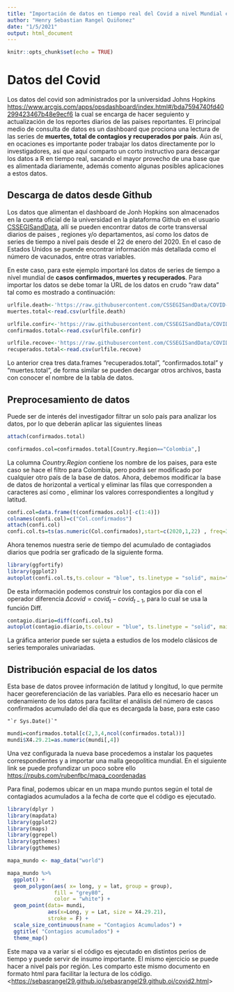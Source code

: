 ```yaml
---
title: "Importación de datos en tiempo real del Covid a nivel Mundial en el lenguaje R"
author: "Henry Sebastian Rangel Quiñonez"
date: "1/5/2021"
output: html_document
---
```


```r
knitr::opts_chunk$set(echo = TRUE)
```

# Datos del Covid

Los datos del covid son administrados por la universidad Johns Hopkins <https://www.arcgis.com/apps/opsdashboard/index.html#/bda7594740fd40299423467b48e9ecf6> la cual se encarga de hacer seguiento y actualización de los reportes diarios de las paises reportantes. El principal medio de consulta de datos es un dashboard que prociona una lectura de las series de **muertes, total de contagios y recuperados por país**. Aún así, en ocaciones es importante poder trabajar los datos directamente por lo investigadores, así que aquí comparto un corto instructivo para descargar los datos a R en tiempo real, sacando el mayor provecho de una base que es alimentada diariamente, además comento algunas posibles aplicaciones a estos datos.

## Descarga de datos desde Github

Los datos que alimentan el dashboard de Jonh Hopkins son almacenados en la cuenta oficial de la universidad en la plataforma Github en el usuario [CSSEGISandData](https://github.com/CSSEGISandData/COVID-19){.uri}, allí se pueden encontrar datos de corte transversal diarios de paises , regiones y/o departamentos, así como los datos de series de tiempo a nivel pais desde el 22 de enero del 2020. En el caso de Estados Unidos se puende encontrar información más detallada como el número de vacunados, entre otras variables.

En este caso, para este ejemplo importaré los datos de series de tiempo a nivel mundial de **casos confirmados, muertes y recuperados**. Para importar los datos se debe tomar la URL de los datos en crudo "raw data" tal como es mostrado a continuación:

```r
urlfile.death<-'https://raw.githubusercontent.com/CSSEGISandData/COVID-19/master/csse_covid_19_data/csse_covid_19_time_series/time_series_covid19_deaths_global.csv'
muertes.total<-read.csv(urlfile.death)

urlfile.confir<-'https://raw.githubusercontent.com/CSSEGISandData/COVID-19/master/csse_covid_19_data/csse_covid_19_time_series/time_series_covid19_confirmed_global.csv'
confirmados.total<-read.csv(urlfile.confir)

urlfile.recove<-'https://raw.githubusercontent.com/CSSEGISandData/COVID-19/master/csse_covid_19_data/csse_covid_19_time_series/time_series_covid19_deaths_global.csv'
recuperados.total<-read.csv(urlfile.recove)

```

Lo anterior crea tres data.frames "recuperados.total", "confirmados.total" y "muertes.total", de forma similar se pueden decargar otros archivos, basta con conocer el nombre de la tabla de datos.

## Preprocesamiento de datos

Puede ser de interés del investigador filtrar un solo país para analizar los datos, por lo que deberán aplicar las siguientes líneas

```r
attach(confirmados.total)

```

```r

confirmados.col=confirmados.total[Country.Region=="Colombia",]

```

La columna *Country.Region* contiene los nombre de los paises, para este caso se hace el filtro para Colombia, pero podrá ser modificado por cualquier otro país de la base de datos. Ahora, debemos modificar la base de datos de horizontal a vertical y eliminar las filas que corresponden a caracteres así como , eliminar los valores correspondientes a longitud y latitud.

```r
confi.col=data.frame(t(confirmados.col)[-c(1:4)])
colnames(confi.col)=c("Col.confirmados")
attach(confi.col)
confi.col.ts=ts(as.numeric(Col.confirmados),start=c(2020,1,22) , freq=365 )
```

Ahora tenemos nuestra serie de tiempo del acumulado de contagiados diarios que podría ser graficado de la siguiente forma.

```r
library(ggfortify)
library(ggplot2)
autoplot(confi.col.ts,ts.colour = "blue", ts.linetype = "solid", main="Contagios acumulados Colombia")
```

De esta información podemos construir los contagios por día con el operador diferencia $\Delta covid= covid_t-covid_{t-1}$, para lo cual se usa la función Diff.

```r
contagio.diario=diff(confi.col.ts)
autoplot(contagio.diario,ts.colour = "blue", ts.linetype = "solid", main="Contagios por dias en Colombia" )
```

La gráfica anterior puede ser sujeta a estudios de los modelo clásicos de series temporales univariadas.

## Distribución espacial de los datos

Esta base de datos provee información de latitud y longitud, lo que permite hacer georeferenciación de las variables. Para ello es necesario hacer un ordenamiento de los datos para facilitar el análisis del número de casos confirmados acumulado del día que es decargada la base, para este caso

    "`r Sys.Date()`"

```r
mundi=confirmados.total[c(2,3,4,ncol(confirmados.total))]
mundi$X4.29.21=as.numeric(mundi[,4])
```

Una vez configurada la nueva base procedemos a instalar los paquetes correspondientes y a importar una malla geopolitica mundial. En el siguiente link se puede profundizar un poco sobre ello <https://rpubs.com/rubenfbc/mapa_coordenadas>

Para final, podemos ubicar en un mapa mundo puntos según el total de contagiados acumulados a la fecha de corte que el código es ejecutado.

```r
library(dplyr )
library(mapdata)
library(ggplot2)
library(maps)
library(ggrepel)
library(ggthemes)
library(ggthemes)

mapa_mundo <- map_data("world")

mapa_mundo %>%
  ggplot() +
  geom_polygon(aes( x= long, y = lat, group = group),
               fill = "grey80",
               color = "white") +
  geom_point(data= mundi, 
             aes(x=Long, y = Lat, size = X4.29.21), 
             stroke = F) +
  scale_size_continuous(name = "Contagios Acumulados") +
  ggtitle( "Contagios acumulados") +
  theme_map()
```

Este mapa va a variar si el código es ejecutado en distintos perios de tiempo y puede servir de insumo importante. El mismo ejercicio se puede hacer a nivel país por región. Les comparto este mismo documento en formato html para facilitar la lectura de los código. \<<https://sebasrangel29.github.io/sebasrangel29.github.oi/covid2.html>\>

